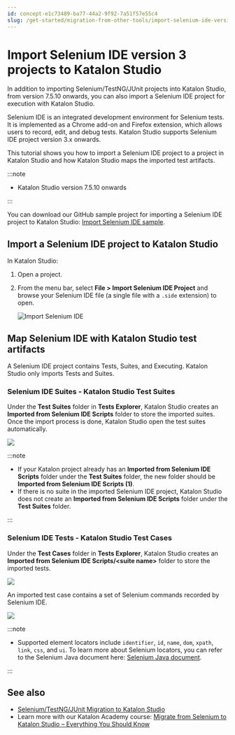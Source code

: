 ```yaml
---
id: concept-e1c73489-ba77-44a2-9f92-7a51f57e55c4
slug: /get-started/migration-from-other-tools/import-selenium-ide-version-3-projects-to-katalon-studio
---
```


# Import Selenium IDE version 3 projects to Katalon Studio

In addition to importing Selenium/TestNG/JUnit projects into Katalon Studio, from version 7.5.10 onwards, you can also import a Selenium IDE project for execution with Katalon Studio.

Selenium IDE is an integrated development environment for Selenium tests. It is implemented as a Chrome add-on and Firefox extension, which allows users to record, edit, and debug tests. Katalon Studio supports Selenium IDE project version 3.x onwards.

This tutorial shows you how to import a Selenium IDE project to a project in Katalon Studio and how Katalon Studio maps the imported test artifacts.


:::note

-   Katalon Studio version 7.5.10 onwards


:::

You can download our GitHub sample project for importing a Selenium IDE project to Katalon Studio: [Import Selenium IDE sample](https://github.com/katalon-studio-samples/import-selenium-ide-sample).

## Import a Selenium IDE project to Katalon Studio

In Katalon Studio:

1.  Open a project.
2.  From the menu bar, select **File &gt; Import Selenium IDE Project** and browse your Selenium IDE file \(a single file with a <code>.side</code> extension\) to open.

    <img src="https://github.com/katalon-studio/docs-images/raw/master/katalon-studio/docs/import-selenium-ide/selenium-ide.png" width={763} alt="Import Selenium IDE" />


## Map Selenium IDE with Katalon Studio test artifacts

A Selenium IDE project contains Tests, Suites, and Executing. Katalon Studio only imports Tests and Suites.

### Selenium IDE Suites - Katalon Studio Test Suites

Under the **Test Suites** folder in **Tests Explorer**, Katalon Studio creates an **Imported from Selenium IDE Scripts** folder to store the imported suites. Once the import process is done, Katalon Studio open the test suites automatically.

<img src="https://github.com/katalon-studio/docs-images/raw/master/katalon-studio/docs/import-selenium-ide/test-suites.png" />


:::note

-   If your Katalon project already has an **Imported from Selenium IDE Scripts** folder under the **Test Suites** folder, the new folder should be **Imported from Selenium IDE Scripts \(1\)**.
-   If there is no suite in the imported Selenium IDE project, Katalon Studio does not create an **Imported from Selenium IDE Scripts** folder under the **Test Suites** folder.

:::

### Selenium IDE Tests - Katalon Studio Test Cases

Under the **Test Cases** folder in **Tests Explorer**, Katalon Studio creates an **Imported from Selenium IDE Scripts/&lt;suite name&gt;** folder to store the imported tests.

<img src="https://github.com/katalon-studio/docs-images/raw/master/katalon-studio/docs/import-selenium-ide/test-cases.png" width={750} />

An imported test case contains a set of Selenium commands recorded by Selenium IDE.

<img src="https://github.com/katalon-studio/docs-images/raw/master/katalon-studio/docs/import-selenium-ide/test.png" width={800} />


:::note

-   Supported element locators include <code>identifier</code>, <code>id</code>, <code>name</code>, <code>dom</code>, <code>xpath</code>, <code>link</code>, <code>css</code>, and <code>ui</code>. To learn more about Selenium locators, you can refer to the Selenium Java document here: [Selenium Java document](https://www.selenium.dev/selenium/docs/api/java/org/openqa/selenium/support/locators/package-summary.html).

:::

## See also

-   [Selenium/TestNG/JUnit Migration to Katalon Studio](/get-started/migration-from-other-tools/selenium-testng-junit-migration-to-katalon-studio)
-   Learn more with our Katalon Academy course: [Migrate from Selenium to Katalon Studio – Everything You Should Know](https://academy.katalon.com/courses/selenium-migrate/?utm_source=kat_docs&utm_medium=import_selenium_ide)